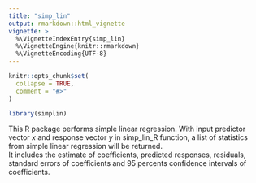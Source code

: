 ```yaml
---
title: "simp_lin"
output: rmarkdown::html_vignette
vignette: >
  %\VignetteIndexEntry{simp_lin}
  %\VignetteEngine{knitr::rmarkdown}
  %\VignetteEncoding{UTF-8}
---
```


```r
knitr::opts_chunk$set(
  collapse = TRUE,
  comment = "#>"
)
```

```r
library(simplin)
```

This R package performs simple linear regression. With input predictor vector $x$ and response vector $y$ in $\text{simp_lin_R}$ function, a list of statistics from simple linear regression will be returned.  
It includes the estimate of coefficients, predicted responses, residuals, standard errors of coefficients and 95 percents confidence intervals of coefficients.
